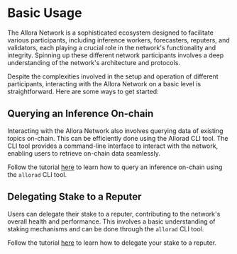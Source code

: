 # Basic Usage

The Allora Network is a sophisticated ecosystem designed to facilitate various participants, including inference workers, forecasters, reputers, and validators, each playing a crucial role in the network's functionality and integrity. Spinning up these different network participants involves a deep understanding of the network's architecture and protocols.

Despite the complexities involved in the setup and operation of different participants, interacting with the Allora Network on a basic level is straightforward. Here are some ways to get started:

## Querying an Inference On-chain

Interacting with the Allora Network also involves querying data of existing topics on-chain. This can be efficiently done using the Allorad CLI tool. The CLI tool provides a command-line interface to interact with the network, enabling users to retrieve on-chain data seamlessly.

Follow the tutorial [here](/devs/get-started/query-network-data#get-latest-available-network-inferences) to learn how to query an inference on-chain using the `allorad` CLI tool.

## Delegating Stake to a Reputer

Users can delegate their stake to a reputer, contributing to the network's overall health and performance. This involves a basic understanding of staking mechanisms and can be done through the `allorad` CLI tool.

Follow the tutorial [here](/devs/reference/allorad#delegate-stake-to-a-reputer-for-a-topic) to learn how to delegate your stake to a reputer.
